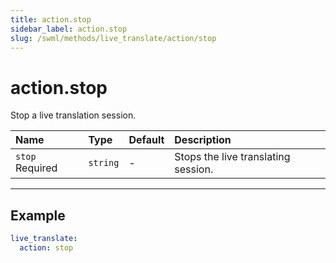 ```yaml
---
title: action.stop
sidebar_label: action.stop
slug: /swml/methods/live_translate/action/stop
---
```



# action.stop

Stop a live translation session.

| Name                                                  | Type     | Default | Description                         |
|:------------------------------------------------------|:---------|:--------|:------------------------------------|
| `stop` <span className="required-arg">Required</span> | `string` | -       | Stops the live translating session. |

---

## **Example**

```yaml andJson
live_translate:
  action: stop
```
